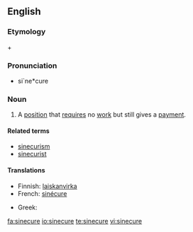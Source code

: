 ==English==

===Etymology===
{{etyl|la}} {{term|sine||without|lang=la}} + {{term|cura|cūra|care|lang=la}}

===Pronunciation===
* si`ne*cure

===Noun===
{{wikipedia}}
{{en-noun}}

# A [[position]] that [[require]]s no [[work]] but still gives a [[payment]].

====Related terms====
* [[sinecurism]]
* [[sinecurist]]

====Translations====
{{trans-top|a position that requires no work but still gives a payment}}
* Finnish: [[laiskanvirka]]
* French: [[sinécure]]
{{trans-mid}}
* Greek: {{t+|el|αργομισθία|f|tr=argomisthía}}
{{trans-bottom}}

[[fa:sinecure]]
[[io:sinecure]]
[[te:sinecure]]
[[vi:sinecure]]
